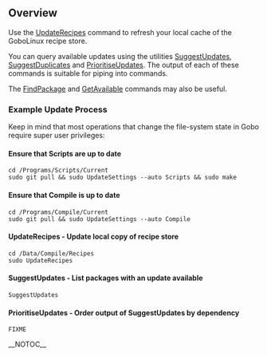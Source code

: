 == Overview ==
Use the [[UpdateRecipes]] command to refresh your local cache of the GoboLinux recipe store.

You can query available updates using the utilities [[SuggestUpdates]], [[SuggestDuplicates]] and [[PrioritiseUpdates]]. The output of each of these commands is suitable for piping into commands.

The [[FindPackage]] and [[GetAvailable]] commands may also be useful.

=== Example Update Process ===

Keep in mind that most operations that change the file-system state in Gobo require super user privileges:

==== Ensure that Scripts are up to date ====

 cd /Programs/Scripts/Current
 sudo git pull && sudo UpdateSettings --auto Scripts && sudo make

==== Ensure that Compile is up to date ====

 cd /Programs/Compile/Current
 sudo git pull && sudo UpdateSettings --auto Compile

==== UpdateRecipes - Update local copy of recipe store ====

 cd /Data/Compile/Recipes
 sudo UpdateRecipes

==== SuggestUpdates - List packages with an update available ====
 SuggestUpdates

==== PrioritiseUpdates - Order output of SuggestUpdates by dependency ====
 FIXME

__NOTOC__